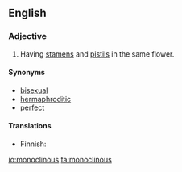 ==English==

===Adjective===
{{en-adj|-}}

# {{context|botany}} Having [[stamen]]s and [[pistil]]s in the same flower.

====Synonyms====
*[[bisexual]]
*[[hermaphroditic]]
*[[perfect]]

====Translations====
{{trans-top|having stamens and pistils}}
* Finnish: {{t-|fi|kaksineuvoinen}}
{{trans-bottom}}

[[io:monoclinous]]
[[ta:monoclinous]]